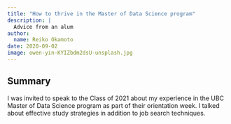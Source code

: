 ```yaml
---
title: "How to thrive in the Master of Data Science program"
description: |
  Advice from an alum
author:
  name: Reiko Okamoto
date: 2020-09-02
image: owen-yin-KYIZbdm2dsU-unsplash.jpg
---
```


## Summary

I was invited to speak to the Class of 2021 about my experience in the UBC Master of Data Science program as part of their orientation week. I talked about effective study strategies in addition to job search techniques.
